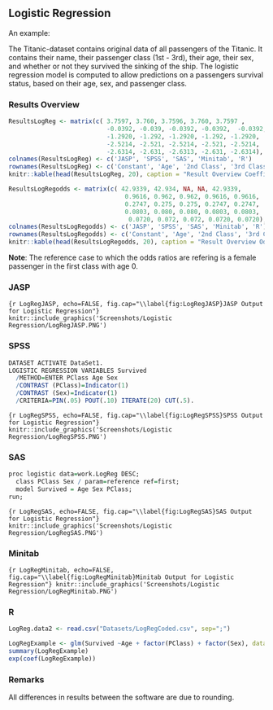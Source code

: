 ## Logistic Regression

An example:

The Titanic-dataset contains original data of all passengers of the Titanic. It contains their name, their passenger class (1st - 3rd), their age, their sex, and whether or not they survived the sinking of the ship. The logistic regression model is computed to allow predictions on a passengers survival status, based on their age, sex, and passenger class.


### Results Overview

```r
ResultsLogReg <- matrix(c( 3.7597, 3.760, 3.7596, 3.760, 3.7597 ,
                           -0.0392, -0.039, -0.0392, -0.0392,  -0.0392,
                           -1.2920, -1.292, -1.2920, -1.292, -1.2920,
                           -2.5214, -2.521, -2.5214, -2.521, -2.5214,
                           -2.6314, -2.631, -2.6313, -2.631, -2.6314), ncol=5, byrow = T)
colnames(ResultsLogReg) <- c('JASP', 'SPSS', 'SAS', 'Minitab', 'R')
rownames(ResultsLogReg) <- c('Constant', 'Age', '2nd Class', '3rd Class', 'Sex(Male)')
knitr::kable(head(ResultsLogReg, 20), caption = "Result Overview Coefficents Logistic Regression", booktabs = T)
```

```r
ResultsLogRegodds <- matrix(c( 42.9339, 42.934, NA, NA, 42.9339,
                                0.9616, 0.962, 0.962, 0.9616, 0.9616,
                                0.2747, 0.275, 0.275, 0.2747, 0.2747,
                                0.0803, 0.080, 0.080, 0.0803, 0.0803,
                                 0.0720, 0.072, 0.072, 0.0720, 0.0720), ncol=5, byrow = T)
colnames(ResultsLogRegodds) <- c('JASP', 'SPSS', 'SAS', 'Minitab', 'R')
rownames(ResultsLogRegodds) <- c('Constant', 'Age', '2nd Class', '3rd Class', 'Sex(Male)')
knitr::kable(head(ResultsLogRegodds, 20), caption = "Result Overview Odds-ratio Logistic Regression", booktabs = T)
```

**Note**: The reference case to which the odds ratios are refering is a female passenger in the first class with age 0.

### JASP

```{r LogRegJASP, echo=FALSE, fig.cap="\\label{fig:LogRegJASP}JASP Output for Logistic Regression"}
knitr::include_graphics('Screenshots/Logistic Regression/LogRegJASP.PNG')
```

### SPSS

```r
DATASET ACTIVATE DataSet1.
LOGISTIC REGRESSION VARIABLES Survived
  /METHOD=ENTER PClass Age Sex 
  /CONTRAST (PClass)=Indicator(1)
  /CONTRAST (Sex)=Indicator(1)
  /CRITERIA=PIN(.05) POUT(.10) ITERATE(20) CUT(.5).

```

```{r LogRegSPSS, echo=FALSE, fig.cap="\\label{fig:LogRegSPSS}SPSS Output for Logistic Regression"}
knitr::include_graphics('Screenshots/Logistic Regression/LogRegSPSS.PNG')
```

### SAS

```r
proc logistic data=work.LogReg DESC;
  class PClass Sex / param=reference ref=first;
  model Survived = Age Sex PClass; 
run;
```

```{r LogRegSAS, echo=FALSE, fig.cap="\\label{fig:LogRegSAS}SAS Output for Logistic Regression"}
knitr::include_graphics('Screenshots/Logistic Regression/LogRegSAS.PNG')
```

### Minitab

```{r LogRegMinitab, echo=FALSE, fig.cap="\\label{fig:LogRegMinitab}Minitab Output for Logistic Regression"}
knitr::include_graphics('Screenshots/Logistic Regression/LogRegMinitab.PNG')
```

### R

```r
LogReg.data2 <- read.csv("Datasets/LogRegCoded.csv", sep=";")
```

```r
LogRegExample <- glm(Survived ~Age + factor(PClass) + factor(Sex), data=LogReg.data2, family=binomial(link="logit"))
summary(LogRegExample)
exp(coef(LogRegExample))
```
### Remarks

All differences in results between the software are due to rounding.

